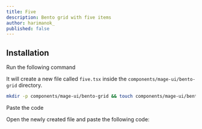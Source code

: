 ```yaml
---
title: Five
description: Bento grid with five items
author: harimanok_
published: false
---
```


<ComponentPreview name="bento-grid-five--docs" />

## Installation

<Steps>
<Step>Run the following command</Step>

It will create a new file called `five.tsx` inside the `components/mage-ui/bento-grid` directory.

```bash
mkdir -p components/mage-ui/bento-grid && touch components/mage-ui/bento-grid/five.tsx
```

<Step>Paste the code</Step>

Open the newly created file and paste the following code:

```jsx file=<rootDir>/mage-ui/bento-grid/five.tsx

```

</Steps>

